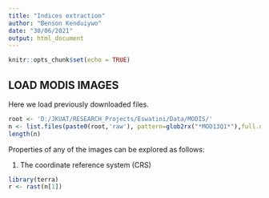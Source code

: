 ```yaml
---
title: "Indices extraction"
author: "Benson Kenduiywo"
date: "30/06/2021"
output: html_document
---
```


```r
knitr::opts_chunk$set(echo = TRUE)
```

## LOAD MODIS IMAGES

Here we load previously downloaded files.

```r
root <- 'D:/JKUAT/RESEARCH_Projects/Eswatini/Data/MODIS/'
n <- list.files(paste0(root,'raw'), pattern=glob2rx("*MOD13Q1*"),full.names=T)
length(n)
```

Properties of any of the images can be explored as follows:

1. The coordinate reference system (CRS)

```r
library(terra)
r <- rast(n[1])

```


